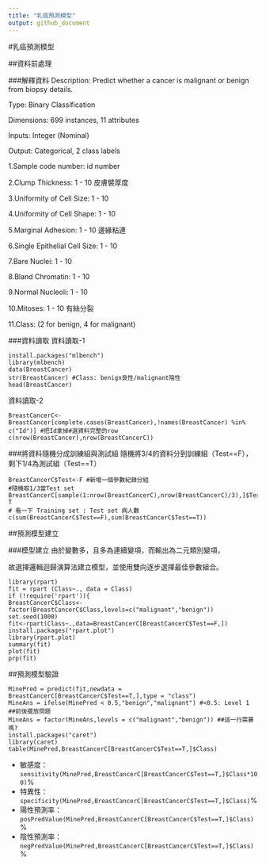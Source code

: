 ```yaml
---
title: "乳癌預測模型"
output: github_document
---
```

#乳癌預測模型

##資料前處理

###解釋資料
Description: Predict whether a cancer is malignant or benign from biopsy details.

Type: Binary Classification

Dimensions: 699 instances, 11 attributes

Inputs: Integer (Nominal)

Output: Categorical, 2 class labels

1.Sample code number: id number

2.Clump Thickness: 1 - 10 皮膚襞厚度

3.Uniformity of Cell Size: 1 - 10

4.Uniformity of Cell Shape: 1 - 10

5.Marginal Adhesion: 1 - 10 邊緣粘連

6.Single Epithelial Cell Size: 1 - 10

7.Bare Nuclei: 1 - 10

8.Bland Chromatin: 1 - 10

9.Normal Nucleoli: 1 - 10

10.Mitoses: 1 - 10 有絲分裂

11.Class: (2 for benign, 4 for malignant)

###資料讀取
資料讀取-1
```
install.packages("mlbench")
library(mlbench)
data(BreastCancer) 
str(BreastCancer) #Class: benign良性/malignant陰性
head(BreastCancer)
```
資料讀取-2
```
BreastCancerC<-BreastCancer[complete.cases(BreastCancer),!names(BreastCancer) %in% c("Id")] #把Id拿掉#選資料完整的row
c(nrow(BreastCancer),nrow(BreastCancerC))
```

###將資料隨機分成訓練組與測試組
隨機將3/4的資料分到訓練組（Test==F），剩下1/4為測試組（Test==T）
```
BreastCancerC$Test<-F #新增一個參數紀錄分組
#隨機取1/3當Test set
BreastCancerC[sample(1:nrow(BreastCancerC),nrow(BreastCancerC)/3),]$Test<-T 
# 看一下 Training set : Test set 病人數
c(sum(BreastCancerC$Test==F),sum(BreastCancerC$Test==T)) 
```



##預測模型建立

###模型建立
由於變數多，且多為連續變項，而輸出為二元類別變項，

故選擇邏輯迴歸演算法建立模型，並使用雙向逐步選擇最佳參數組合。
```
library(rpart)
fit = rpart (Class~., data = Class)
if (!require('rpart')){ 
BreastCancerC$Class<-factor(BreastCancerC$Class,levels=c("malignant","benign")) 
set.seed(1000) 
fit<-rpart(Class~.,data=BreastCancerC[BreastCancerC$Test==F,]) 
install.packages("rpart.plot") 
library(rpart.plot) 
summary(fit) 
plot(fit) 
prp(fit) 
```

##預測模型驗證
```
MinePred = predict(fit,newdata = BreastCancerC[BreastCancerC$Test==T,],type = "class") 
MineAns = ifelse(MinePred < 0.5,"benign","malignant") #<0.5: Level 1  ##前後擺放問題
MineAns = factor(MineAns,levels = c("malignant","benign")) ##這一行需要嗎?
install.packages("caret") 
library(caret) 
table(MinePred,BreastCancerC[BreastCancerC$Test==T,]$Class) 
```
- 敏感度：`sensitivity(MinePred,BreastCancerC[BreastCancerC$Test==T,]$Class*100)`%
- 特異性：`specificity(MinePred,BreastCancerC[BreastCancerC$Test==T,]$Class)`%
- 陽性預測率：`posPredValue(MinePred,BreastCancerC[BreastCancerC$Test==T,]$Class)`%
- 陰性預測率：`negPredValue(MinePred,BreastCancerC[BreastCancerC$Test==T,]$Class)`%






